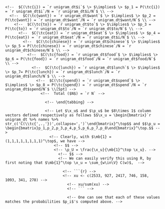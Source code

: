 <!-- Moreover, the same table shows the counts per token: -->
  <!-- ```{r echo=FALSE} -->
  <!-- unigram_dt %>% sum->N -->
  <!-- ``` -->
  
  <!-- \begin{tabbing} -->
  <!-- \hspace{1.5in}\=\hspace{0.5in}\=\kill -->
    
    <!--  $C(\tc{i}) = `r unigram_dt$i`$ \> $\implies$ \> $p_1 = P(\tc{i}) = `r unigram_dt$i`/N = `r unigram_dt$i/N`$ \\ -->
      <!--  $C(\tc{want}) = `r unigram_dt$want`$ \> $\implies$ \> $p_2 = P(\tc{want}) = `r unigram_dt$want`/N = `r unigram_dt$want/N`$ \\ -->
        <!--  $C(\tc{to}) = `r unigram_dt$to`$ \> $\implies$ \> $p_3 = P(\tc{to}) = `r unigram_dt$to`/N = `r unigram_dt$to/N`$ \\ -->
          <!--  $C(\tc{eat}) = `r unigram_dt$eat`$ \> $\implies$ \> $p_4 = P(\tc{eat}) = `r unigram_dt$eat`/N = `r unigram_dt$i/N`$ \\ -->
            <!--  $C(\tc{chinese}) = `r unigram_dt$chinese`$ \> $\implies$ \> $p_5 = P(\tc{chinese}) = `r unigram_dt$chinese`/N = `r unigram_dt$chinese/N`$ \\ -->
              <!--  $C(\tc{food}) = `r unigram_dt$food`$ \> $\implies$ \> $p_6 = P(\tc{food}) = `r unigram_dt$food`/N = `r unigram_dt$food/N`$ \\ -->
                <!--  $C(\tc{lunch}) = `r unigram_dt$lunch`$ \> $\implies$ \> $p_7= P(\tc{lunch}) = `r unigram_dt$lunch`/N = `r unigram_dt$lunch/N`$ \\ -->
                  <!--  $C(\tc{spend}) = `r unigram_dt$spend`$ \> $\implies$ \> $p_8 = P(\tc{spend}) = `r unigram_dt$spend`/N = `r unigram_dt$spend/N`$ \\[5pt] -->
                    <!--  Total ($N$) = `r N` -->
                      
                      <!-- \end{tabbing} -->
                      
                      <!-- Let $\x_u$ and $\p_u$ be $8\times 1$ column vectors defined respectively as follows $$\x_u = \begin{bmatrix}`r unigram_dt %>% names %>% str_c('C(\\tc{',.,'})',collapse=',')`\end{bmatrix}^\top$$ and $$\p_u = \begin{bmatrix}p_1,p_2,p_3,p_4,p_5,p_6,p_7,p_8\end{bmatrix}^\top.$$ -->
                        <!-- Clearly, with $\mb{1} = (1,1,1,1,1,1,1,1)^\top$, we have -->
                          <!-- $$ -->
                          <!-- \p_U = \frac{\x_u}{\mb{1}^\top \x_u}. -->
                            <!-- $$ -->
                            <!-- We can easily verify this using R, by first noting that $\mb{1}^\top \x_u = \sum_{w\in\V} C(w)$,  -->
                              
                              <!-- ```{r} -->
                              <!-- xu <- c(2533, 927, 2417, 746, 158, 1093, 341, 278) -->
                                <!-- xu/sum(xu) -->
                                <!-- ``` -->
                                
                                <!-- One can see that each of these values matches the probabilities $p_i$'s computed above. -->

<!-- On the other hand, Table \@ref(tab:berkeley-bigram) can be converted as a matrix $\mb{W} = (W_{ij})$ such that $$W_{ij} = C(w_i,w_j)$$ with $w_i,w_j \in \V$, $i,j=1,2,\ldots,8$. For example, $$C(\tc{i},\tc{want}) = C(w_1,w_2) = W_{12} = 827.$$ -->

<!-- Now, let $\mb{P}_b = (P_{ij})$ be the $8\times 8$ matrix such that  -->
<!-- $$P_{ij} = P(w_j|w_i)$$ -->
<!-- i.e., $\mb{P}_b$ is the matrix of bigram probabilities. It can be shown (see full proof in [Appendix A](#appendix-a)) that with Hadamard division $\oslash$ and Kronecker product $\otimes$  -->
<!-- $$ -->
<!-- \mb{P}_b = \mb{W} \oslash \left( \mb{1} \otimes \x_u^\top\right),  -->
<!-- $$ -->
<!-- The above equality simply means that we divide the transpose of $\x_u$ row-element-wise to $\mb{W}$. This gives us the $(i,j)$-th element of the matrix $\mb{P}_u$, $$P(w_j|w_i) = C(w_i,w_j)/C(w_i).$$ -->

<!-- Thus, to apply a Laplace smoothing,  we add 1 to each of the element of $\mb{W}$ -->


<!-- \newpage -->

<!-- # Appendix A -->

<!-- ::: {.proof} -->
<!-- To show -->
<!-- $$ -->
<!-- \mb{P}_b = \mb{W} \oslash \left( \mb{1} \otimes \x_u^\top\right)  -->
<!-- $$ -->
<!-- let us first denote $w_1 = \tc{i}$, $w_2 = \tc{want}$, $w_3 = \tc{to}$, $w_4 = \tc{eat}$, $w_5 = \tc{chinese}$, $w_6 = \tc{food}$, $w_7 = \tc{lunch}$, and $w_8 = \tc{spend}$ to simplify things up. Now by Kronecker product, -->
<!-- $$ -->
<!-- \begin{aligned} -->
<!-- \mb{1} \otimes \x_u^\top  -->
<!-- &= \begin{bmatrix} -->
<!-- 1 \x_u^\top \\ 1 \x_u^\top \\ 1 \x_u^\top \\ 1 \x_u^\top \\ 1 \x_u^\top \\ 1 \x_u^\top \\ 1 \x_u^\top \\ 1 \x_u^\top  -->
<!-- \end{bmatrix}  -->
<!-- =  -->
<!-- \begin{bmatrix} -->
<!-- C(w_1) & C(w_2) & C(w_3) & C(w_4) & C(w_5) & C(w_6) & C(w_7) & C(w_8)   \\ -->
<!-- C(w_1) & C(w_2) & C(w_3) & C(w_4) & C(w_5) & C(w_6) & C(w_7) & C(w_8)   \\ -->
<!-- C(w_1) & C(w_2) & C(w_3) & C(w_4) & C(w_5) & C(w_6) & C(w_7) & C(w_8)   \\ -->
<!-- C(w_1) & C(w_2) & C(w_3) & C(w_4) & C(w_5) & C(w_6) & C(w_7) & C(w_8)   \\ -->
<!-- C(w_1) & C(w_2) & C(w_3) & C(w_4) & C(w_5) & C(w_6) & C(w_7) & C(w_8)   \\ -->
<!-- C(w_1) & C(w_2) & C(w_3) & C(w_4) & C(w_5) & C(w_6) & C(w_7) & C(w_8)   \\ -->
<!-- C(w_1) & C(w_2) & C(w_3) & C(w_4) & C(w_5) & C(w_6) & C(w_7) & C(w_8)   \\ -->
<!-- C(w_1) & C(w_2) & C(w_3) & C(w_4) & C(w_5) & C(w_6) & C(w_7) & C(w_8)    -->
<!-- \end{bmatrix} -->
<!-- \end{aligned} -->
<!-- $$ -->
<!-- Since $\mb{W} = (W_{ij}) = (C(w_i,w_j))$, it follows by Hadamard division that -->
<!-- $$ -->
<!-- \begin{aligned} -->
<!-- \mb{W}& \oslash \left( \mb{1} \otimes \x_u^\top\right)  \\ -->
<!-- &= -->
<!-- \begin{bmatrix} -->
<!-- \frac{C(w_1,w_1)}{C(w_1)} & \frac{C(w_1,w_2)}{C(w_1)} & \frac{C(w_1,w_3)}{C(w_1)} & \frac{C(w_1,w_4)}{C(w_1)} & \frac{C(w_1,w_5)}{C(w_1)} & \frac{C(w_1,w_6)}{C(w_1)} & \frac{C(w_1,w_7)}{C(w_1)} & \frac{C(w_1,w_8)}{C(w_1)} \\  -->
<!-- \frac{C(w_2,w_1)}{C(w_2)} & \frac{C(w_2,w_2)}{C(w_2)} & \frac{C(w_2,w_3)}{C(w_2)} & \frac{C(w_2,w_4)}{C(w_2)} & \frac{C(w_2,w_5)}{C(w_2)} & \frac{C(w_2,w_6)}{C(w_2)} & \frac{C(w_2,w_7)}{C(w_2)} & \frac{C(w_2,w_8)}{C(w_2)} \\  -->
<!-- \frac{C(w_3,w_1)}{C(w_3)} & \frac{C(w_3,w_2)}{C(w_3)} & \frac{C(w_3,w_3)}{C(w_3)} & \frac{C(w_3,w_4)}{C(w_3)} & \frac{C(w_3,w_5)}{C(w_3)} & \frac{C(w_3,w_6)}{C(w_3)} & \frac{C(w_3,w_7)}{C(w_3)} & \frac{C(w_3,w_8)}{C(w_3)} \\  -->
<!-- \frac{C(w_4,w_1)}{C(w_4)} & \frac{C(w_4,w_2)}{C(w_4)} & \frac{C(w_4,w_3)}{C(w_4)} & \frac{C(w_4,w_4)}{C(w_4)} & \frac{C(w_4,w_5)}{C(w_4)} & \frac{C(w_4,w_6)}{C(w_4)} & \frac{C(w_4,w_7)}{C(w_4)} & \frac{C(w_4,w_8)}{C(w_4)} \\  -->
<!-- \frac{C(w_5,w_1)}{C(w_5)} & \frac{C(w_5,w_2)}{C(w_5)} & \frac{C(w_5,w_3)}{C(w_5)} & \frac{C(w_5,w_4)}{C(w_5)} & \frac{C(w_5,w_5)}{C(w_5)} & \frac{C(w_5,w_6)}{C(w_5)} & \frac{C(w_5,w_7)}{C(w_5)} & \frac{C(w_5,w_8)}{C(w_5)} \\  -->
<!-- \frac{C(w_6,w_1)}{C(w_6)} & \frac{C(w_6,w_2)}{C(w_6)} & \frac{C(w_6,w_3)}{C(w_6)} & \frac{C(w_6,w_4)}{C(w_6)} & \frac{C(w_6,w_5)}{C(w_6)} & \frac{C(w_6,w_6)}{C(w_6)} & \frac{C(w_6,w_7)}{C(w_6)} & \frac{C(w_6,w_8)}{C(w_6)} \\  -->
<!-- \frac{C(w_7,w_1)}{C(w_7)} & \frac{C(w_7,w_2)}{C(w_7)} & \frac{C(w_7,w_3)}{C(w_7)} & \frac{C(w_7,w_4)}{C(w_7)} & \frac{C(w_7,w_5)}{C(w_7)} & \frac{C(w_7,w_6)}{C(w_7)} & \frac{C(w_7,w_7)}{C(w_7)} & \frac{C(w_7,w_8)}{C(w_7)} \\  -->
<!-- \frac{C(w_8,w_1)}{C(w_8)} & \frac{C(w_8,w_2)}{C(w_8)} & \frac{C(w_8,w_3)}{C(w_8)} & \frac{C(w_8,w_4)}{C(w_8)} & \frac{C(w_8,w_5)}{C(w_8)} & \frac{C(w_8,w_6)}{C(w_8)} & \frac{C(w_8,w_7)}{C(w_8)} & \frac{C(w_8,w_8)}{C(w_8)} -->
<!-- \end{bmatrix} -->
<!-- \end{aligned} -->
<!-- $$ -->
<!-- However, note that $P(w_j|w_i) = C(w_i,w_j)/C(w_i)$. It follows that  -->
<!-- $$ -->
<!-- \mb{W} \oslash \left( \mb{1} \otimes \x_u^\top\right) = (P(w_j|w_i)) = \mb{P}_b -->
<!-- $$ -->
<!-- ::: -->

<!-- ```{r echo=FALSE, eval=FALSE} -->
<!-- outer(1:8,1:8, FUN = function(x,y) { -->
<!--   str_c("\\frac{C(w_",x,",w_",y,")}{C(w_",x,")}") -->
<!-- }) %>%  -->
<!--   apply(1,function(x) str_c(x, collapse = " & ")) %>%  -->
<!--   str_c(collapse = " \\\\ \n\r") %>%  -->
<!--   cat -->
<!-- ``` -->



<!-- ```{r} -->
<!-- fp <- function (x,y) { -->
<!--   str_c("C(\\tc{",x,"},\\tc{",y,"})") -->
<!-- } -->
<!-- ``` -->

<!-- ```{r} -->

<!-- ``` -->


<!-- ```{r} -->
<!-- unigram_dt %>%  -->
<!--   names %>%  -->
<!--   outer(.,., FUN = fp) %>%  -->
<!--   c %>%  -->
<!--   purrr::map2(.x = ., .y = {bigram_dt %>% "["(,-1) %>% as.matrix}, .f = ~str_c(.x, " = ", .y, collapse = "")) %>%  -->
<!--   unlist %>%  -->
<!--   matrix(ncol = 8) %>%  -->
<!--   apply(1, FUN = function(x) {str_c(x, collapse = " & ")}) %>%  -->
<!--   str_c(collapse = " \\\\  \n") %>%  -->
<!--   str_c("\\begin{matrix} ",.," \\end{matrix}") %>%  -->
<!--   cat -->
<!-- ``` -->

